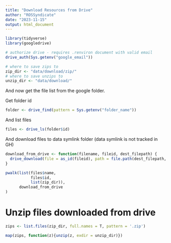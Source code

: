 ```yaml
---
title: "Download Resources from Drive"
author: "ROSSyndicate"
date: "2023-11-15"
output: html_document
---
```


```r
library(tidyverse)
library(googledrive)

# authorize drive - requires .renviron document with valid email
drive_auth(Sys.getenv("google_email"))

# where to save zips to
zip_dir <- "data/download/zip/"
# where to save unzips to
unzip_dir <- "data/download/"
```

And now get the file list from the google folder.

Get folder id
```r
folder <- drive_find(pattern = Sys.getenv("folder_name"))
```

And list files
```r
files <- drive_ls(folder$id)
```

And download files to data symlink folder (data symlink is not tracked in GH)
```r
download_from_drive <- function(filename, fileid, dest_filepath) {
  drive_download(file = as_id(fileid), path = file.path(dest_filepath, filename))
}

pwalk(list(files$name, 
           files$id, 
           list(zip_dir)),
      download_from_drive
)
```

# Unzip files downloaded from drive

```r
zips <- list.files(zip_dir, full.names = T, pattern = '.zip') 

map(zips, function(z){unzip(z, exdir = unzip_dir)})
```

